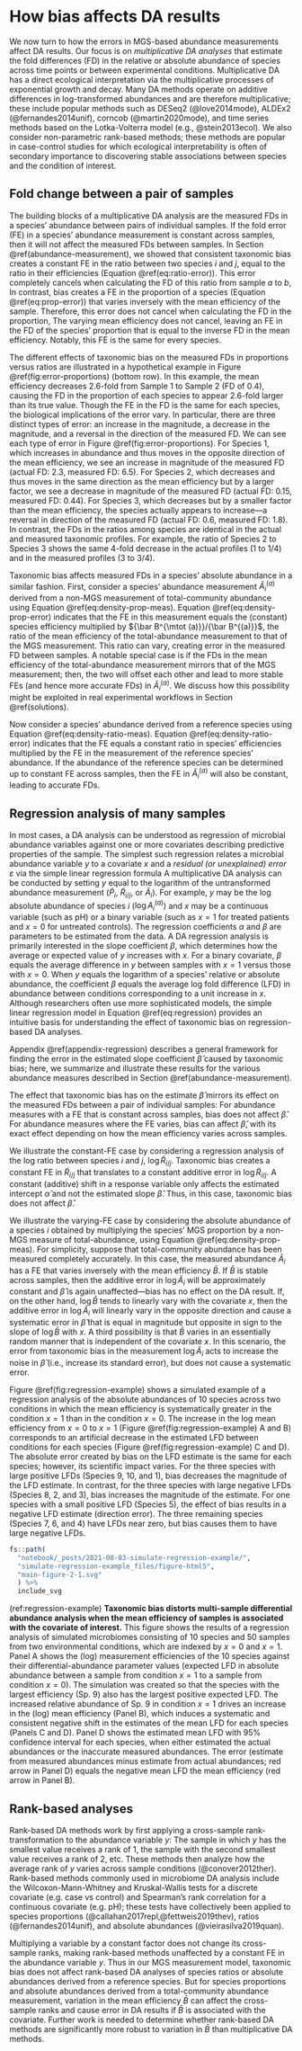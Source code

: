 # How bias affects DA results {#differential-abundance}

<!-- Previous title: Differential-abundance methods vary in their robustness to taxonomic bias  -->

We now turn to how the errors in MGS-based abundance measurements affect DA results.
Our focus is on _multiplicative DA analyses_ that estimate the fold differences (FD) in the relative or absolute abundance of species across time points or between experimental conditions.
Multiplicative DA has a direct ecological interpretation via the multiplicative processes of exponential growth and decay.
Many DA methods operate on additive differences in log-transformed abundances and are therefore multiplicative; these include popular methods such as DESeq2 (@love2014mode), ALDEx2 (@fernandes2014unif), corncob (@martin2020mode), and time series methods based on the Lotka-Volterra model (e.g., @stein2013ecol).
We also consider non-parametric rank-based methods; these methods are popular in case-control studies for which ecological interpretability is often of secondary importance to discovering stable associations between species and the condition of interest.

## Fold change between a pair of samples

The building blocks of a multiplicative DA analysis are the measured FDs in a species' abundance between pairs of individual samples.
<!-- The FE in the measured FD between two samples is given by the ratio of the FEs for the individual-sample measurements. -->
If the fold error (FE) in a species' abundance measurement is constant across samples, then it will not affect the measured FDs between samples.
<!-- Ratios -->
In Section \@ref(abundance-measurement), we showed that consistent taxonomic bias creates a constant FE in the ratio between two species $i$ and $j$, equal to the ratio in their efficiencies (Equation \@ref(eq:ratio-error)).
This error completely cancels when calculating the FD of this ratio from sample $a$ to $b$,
\begin{align}
  (\#eq:ratio-fc-error)
\underbrace{\frac{\tilde R_{i/j}^{(b)}}{\tilde R_{i/j}^{(a)}}}_\text{measured FD}
  = \frac
    {R_{i/j}^{(b)} \cdot \cancel{B_i / B_j}}
    {R_{i/j}^{(a)} \cdot \cancel{B_i / B_j}}
  =
  \underbrace{\frac{R_{i/j}^{(b)}}{R_{i/j}^{(a)}}}_\text{actual FD}
  .
\end{align}
<!-- Proportions -->
In contrast, bias creates a FE in the proportion of a species (Equation \@ref(eq:prop-error)) that varies inversely with the mean efficiency of the sample.
Therefore, this error does not cancel when calculating the FD in the proportion,
\begin{align}
  (\#eq:prop-fc-error)
\underbrace{\frac{\tilde P_i^{(b)}}{\tilde P_i^{(a)}}}_\text{measured FD}
  = \frac
    {P_i^{(b)} \cdot \cancel{B_i} / \bar B^{(b)}}
    {P_i^{(a)} \cdot \cancel{B_i} / \bar B^{(a)}}
  =
  \underbrace{\frac{P_i^{(b)}}{P_i^{(a)}}}_\text{actual FD}
  \cdot
  \underbrace{\left[\frac{\bar B^{(b)}}{\bar B^{(a)}}\right]^{-1}}_\text{FE}
  .
\end{align}
The varying mean efficiency does not cancel, leaving an FE in the FD of the species' proportion that is equal to the inverse FD in the mean efficiency.
Notably, this FE is the same for every species.

The different effects of taxonomic bias on the measured FDs in proportions versus ratios are illustrated in a hypothetical example in Figure \@ref(fig:error-proportions) (bottom row).
In this example, the mean efficiency decreases 2.6-fold from Sample 1 to Sample 2 (FD of 0.4), causing the FD in the proportion of each species to appear 2.6-fold larger than its true value.
Though the FE in the FD is the same for each species, the biological implications of the error vary.
In particular, there are three distinct types of error: an increase in the magnitude, a decrease in the magnitude, and a reversal in the direction of the measured FD.
We can see each type of error in Figure \@ref(fig:error-proportions).
For Species 1, which increases in abundance and thus moves in the opposite direction of the mean efficiency, we see an increase in magnitude of the measured FD (actual FD: 2.3, measured FD: 6.5).
For Species 2, which decreases and thus moves in the same direction as the mean efficiency but by a larger factor, we see a decrease in magnitude of the measured FD (actual FD: 0.15, measured FD: 0.44).
For Species 3, which decreases but by a smaller factor than the mean efficiency, the species actually appears to increase---a reversal in direction of the measured FD (actual FD: 0.6, measured FD: 1.8).
In contrast, the FDs in the ratios among species are identical in the actual and measured taxonomic profiles.
For example, the ratio of Species 2 to Species 3 shows the same 4-fold decrease in the actual profiles ($1$ to $1/4$) and in the measured profiles ($3$ to $3/4$).

<!-- The ratios in sample 1 are Actual: 1:1:1, Observed: 1:18:6 -->
<!-- The ratios in sample 2 are Actual: 15:1:4, Observed: 5:6:8 -->

Taxonomic bias affects measured FDs in a species' absolute abundance in a similar fashion.
First, consider a species' abundance measurement $\tilde A_i^{(a)}$ derived from a non-MGS measurement of total-community abundance using Equation \@ref(eq:density-prop-meas).
Equation \@ref(eq:density-prop-error) indicates that the FE in this measurement equals the (constant) species efficiency multiplied by ${\bar B^{\mtot (a)}}/{\bar B^{(a)}}$, the ratio of the mean efficiency of the total-abundance measurement to that of the MGS measurement.
This ratio can vary, creating error in the measured FD between samples.
A notable special case is if the FDs in the mean efficiency of the total-abundance measurement mirrors that of the MGS measurement; then, the two will offset each other and lead to more stable FEs (and hence more accurate FDs) in $\tilde A_i^{(a)}$.
We discuss how this possibility might be exploited in real experimental workflows in Section \@ref(solutions).

Now consider a species' abundance derived from a reference species using Equation \@ref(eq:density-ratio-meas).
Equation \@ref(eq:density-ratio-error) indicates that the FE equals a constant ratio in species' efficiencies multiplied by the FE in the measurement of the reference species' abundance.
If the abundance of the reference species can be determined up to constant FE across samples, then the FE in $\tilde A_i^{(a)}$ will also be constant, leading to accurate FDs.

## Regression analysis of many samples

In most cases, a DA analysis can be understood as regression of microbial abundance variables against one or more covariates describing predictive properties of the sample.
The simplest such regression relates a microbial abundance variable $y$ to a covariate $x$ and a _residual (or unexplained) error_ $\varepsilon$ via the simple linear regression formula
\begin{align}
  (\#eq:regression)
  y^{(a)} = \alpha + \beta x^{(a)} + \varepsilon^{(a)}.
\end{align}
A multiplicative DA analysis can be conducted by setting $y$ equal to the logarithm of the untransformed abundance measurement ($\tilde P_i$, $\tilde R_{i/j}$, or $\tilde A_i$).
For example, $y$ may be the log absolute abundance of species $i$ ($\log A_i^{(a)}$) and $x$ may be a continuous variable (such as pH) or a binary variable (such as $x=1$ for treated patients and $x=0$ for untreated controls).
The regression coefficients $\alpha$ and $\beta$ are parameters to be estimated from the data.
A DA regression analysis is primarily interested in the slope coefficient $\beta$, which determines how the average or expected value of $y$ increases with $x$.
For a binary covariate, $\beta$ equals the average difference in $y$ between samples with $x=1$ versus those with $x=0$.
When $y$ equals the logarithm of a species' relative or absolute abundance, the coefficient $\beta$ equals the average log fold difference (LFD) in abundance between conditions corresponding to a unit increase in $x$.
Although researchers often use more sophisticated models, the simple linear regression model in Equation \@ref(eq:regression) provides an intuitive basis for understanding the effect of taxonomic bias on regression-based DA analyses.

Appendix \@ref(appendix-regression) describes a general framework for finding the error in the estimated slope coefficient $\hat \beta$ caused by taxonomic bias; here, we summarize and illustrate these results for the various abundance measures described in Section \@ref(abundance-measurement).

The effect that taxonomic bias has on the estimate $\hat \beta$ mirrors its effect on the measured FDs between a pair of individual samples:
For abundance measures with a FE that is constant across samples, bias does not affect $\hat \beta$.
For abundance measures where the FE varies, bias can affect $\hat \beta$, with its exact effect depending on how the mean efficiency varies across samples.

We illustrate the constant-FE case by considering a regression analysis of the log ratio between species $i$ and $j$, $\log \tilde R_{i/j}$.
Taxonomic bias creates a constant FE in $\tilde R_{i/j}$ that translates to a constant additive error in $\log \tilde R_{i/j}$.
A constant (additive) shift in a response variable only affects the estimated intercept $\hat \alpha$ and not the estimated slope $\hat \beta$. 
Thus, in this case, taxonomic bias does not affect $\hat \beta$.

We illustrate the varying-FE case by considering the absolute abundance of a species $i$ obtained by multiplying the species' MGS proportion by a non-MGS measure of total-abundance, using Equation \@ref(eq:density-prop-meas).
For simplicity, suppose that total-community abundance has been measured completely accurately.
In this case, the measured abundance $\tilde A_i$ has a FE that varies inversely with the mean efficiency $\bar B$.
If $\bar B$ is stable across samples, then the additive error in $\log \tilde A_i$ will be approximately constant and $\hat \beta$ is again unaffected---bias has no effect on the DA result.
If, on the other hand, $\log \bar B$ tends to linearly vary with the covariate $x$, then the additive error in $\log \tilde A_i$ will linearly vary in the opposite direction and cause a systematic error in $\hat \beta$ that is equal in magnitude but opposite in sign to the slope of $\log \bar B$ with $x$.
A third possibility is that $\bar B$ varies in an essentially random manner that is independent of the covariate $x$.
In this scenario, the error from taxonomic bias in the measurement $\log \tilde A_{i}$ acts to increase the noise in $\hat \beta$ (i.e., increase its standard error), but does not cause a systematic error.

Figure \@ref(fig:regression-example) shows a simulated example of a regression analysis of the absolute abundances of 10 species across two conditions in which the mean efficiency is systematically greater in the condition $x=1$ than in the condition $x=0$.
The increase in the log mean efficiency from $x=0$ to $x=1$ (Figure \@ref(fig:regression-example) A and B) corresponds to an artificial decrease in the estimated LFD between conditions for each species (Figure \@ref(fig:regression-example) C and D).
The absolute error created by bias on the LFD estimate is the same for each species; however, its scientific impact varies.
For the three species with large positive LFDs (Species 9, 10, and 1), bias decreases the magnitude of the LFD estimate.
In contrast, for the three species with large negative LFDs (Species 8, 2, and 3), bias increases the magnitude of the estimate.
For one species with a small positive LFD (Species 5), the effect of bias results in a negative LFD estimate (direction error).
The three remaining species (Species 7, 6, and 4) have LFDs near zero, but bias causes them to have large negative LFDs.

<!-- Figure: Regression example -->

```r
fs::path(
  "notebook/_posts/2021-08-03-simulate-regression-example/",
  "simulate-regression-example_files/figure-html5",
  "main-figure-2-1.svg"
  ) %>%
  include_svg
```

(ref:regression-example) **Taxonomic bias distorts multi-sample differential abundance analysis when the mean efficiency of samples is associated with the covariate of interest.** This figure shows the results of a regression analysis of simulated microbiomes consisting of 10 species and 50 samples from two environmental conditions, which are indexed by $x=0$ and $x=1$. Panel A shows the (log) measurement efficiencies of the 10 species against their differential-abundance parameter values (expected LFD in absolute abundance between a sample from condition $x=1$ to a sample from condition $x=0$). The simulation was created so that the species with the largest efficiency (Sp. 9) also has the largest positive expected LFD. The increased relative abundance of Sp. 9 in condition $x=1$ drives an increase in the (log) mean efficiency (Panel B), which induces a systematic and consistent negative shift in the estimates of the mean LFD for each species (Panels C and D). Panel D shows the estimated mean LFD with 95% confidence interval for each species, when either estimated the actual abundances or the inaccurate measured abundances. The error (estimate from measured abundances minus estimate from actual abundances; red arrow in Panel D) equals the negative mean LFD the mean efficiency (red arrow in Panel B).

<!-- end Figure -->

## Rank-based analyses 

Rank-based DA methods work by first applying a cross-sample rank-transformation to the abundance variable $y$: The sample in which $y$ has the smallest value receives a rank of 1, the sample with the second smallest value receives a rank of 2, etc.
These methods then analyze how the average rank of $y$ varies across sample conditions (@conover2012ther).
Rank-based methods commonly used in microbiome DA analysis include the Wilcoxon-Mann-Whitney and Kruskal-Wallis tests for a discrete covariate (e.g. case vs control) and Spearman's rank correlation for a continuous covariate (e.g. pH); these tests have collectively been applied to species proportions (@callahan2017repl,@fettweis2019thev), ratios (@fernandes2014unif), and absolute abundances (@vieirasilva2019quan).

Multiplying a variable by a constant factor does not change its cross-sample ranks, making rank-based methods unaffected by a constant FE in the abundance variable $y$.
Thus in our MGS measurement model, taxonomic bias does not affect rank-based DA analyses of species ratios or absolute abundances derived from a reference species.
But for species proportions and absolute abundances derived from a total-community abundance measurement, variation in the mean efficiency $\bar B$ can affect the cross-sample ranks and cause error in DA results if $\bar B$ is associated with the covariate.
Further work is needed to determine whether rank-based DA methods are significantly more robust to variation in $\bar B$ than multiplicative DA methods.




